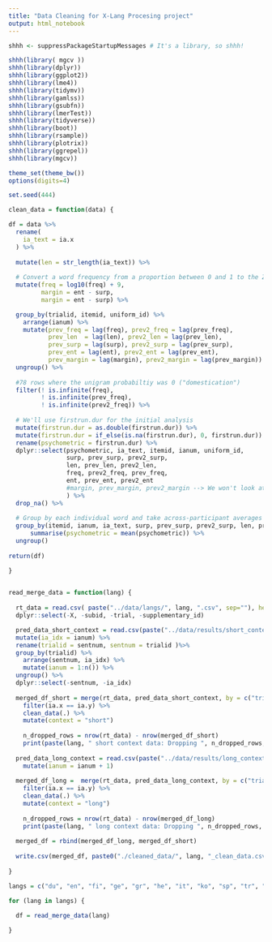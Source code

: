 ```yaml
---
title: "Data Cleaning for X-Lang Procesing project"
output: html_notebook
---
```


```r
shhh <- suppressPackageStartupMessages # It's a library, so shhh!

shhh(library( mgcv ))
shhh(library(dplyr))
shhh(library(ggplot2))
shhh(library(lme4))
shhh(library(tidymv))
shhh(library(gamlss))
shhh(library(gsubfn))
shhh(library(lmerTest))
shhh(library(tidyverse))
shhh(library(boot))
shhh(library(rsample))
shhh(library(plotrix))
shhh(library(ggrepel))
shhh(library(mgcv))

theme_set(theme_bw())
options(digits=4)
```

```r

set.seed(444)

```

```r

clean_data = function(data) {

df = data %>%
  rename(
    ia_text = ia.x
  ) %>%
  
  mutate(len = str_length(ia_text)) %>%
  
  # Convert a word frequency from a proportion between 0 and 1 to the Zipf scale (see freq_to_zipf funciton in the word_freq documentation)
  mutate(freq = log10(freq) + 9,
         margin = ent - surp,
         margin = ent - surp) %>%

  group_by(trialid, itemid, uniform_id) %>%
    arrange(ianum) %>%
    mutate(prev_freq = lag(freq), prev2_freq = lag(prev_freq),
           prev_len  = lag(len), prev2_len = lag(prev_len),
           prev_surp = lag(surp), prev2_surp = lag(prev_surp),
           prev_ent = lag(ent), prev2_ent = lag(prev_ent),
           prev_margin = lag(margin), prev2_margin = lag(prev_margin)) %>%
  ungroup() %>%
  
  #78 rows where the unigram probabiltiy was 0 ("domestication")
  filter(! is.infinite(freq),
         ! is.infinite(prev_freq),
         ! is.infinite(prev2_freq)) %>%
  
  # We'll use firstrun.dur for the initial analysis
  mutate(firstrun.dur = as.double(firstrun.dur)) %>%
  mutate(firstrun.dur = if_else(is.na(firstrun.dur), 0, firstrun.dur)) %>% #Set the reading time for skipped words to 0
  rename(psychometric = firstrun.dur) %>%
  dplyr::select(psychometric, ia_text, itemid, ianum, uniform_id,
                surp, prev_surp, prev2_surp,
                len, prev_len, prev2_len,
                freq, prev2_freq, prev_freq,
                ent, prev_ent, prev2_ent
                #margin, prev_margin, prev2_margin --> We won't look at margin in this analysis because it was not found to be a predictor previously
                ) %>%
  drop_na() %>%
  
  # Group by each individual word and take across-participant averages
  group_by(itemid, ianum, ia_text, surp, prev_surp, prev2_surp, len, prev_len, prev2_len, freq, prev_freq, prev2_freq, ent, prev_ent, prev2_ent) %>%
      summarise(psychometric = mean(psychometric)) %>%
  ungroup()
  
return(df)

}
  
```



```r

read_merge_data = function(lang) {
  
  rt_data = read.csv( paste("../data/langs/", lang, ".csv", sep=""), header = T, sep = ",") %>%
  dplyr::select(-X, -subid, -trial, -supplementary_id)

  pred_data_short_context = read.csv(paste("../data/results/short_context/mgpt_",lang,"_preds.csv", sep=""), header = T, sep = "\t") %>%
  mutate(ia_idx = ianum) %>%
  rename(trialid = sentnum, sentnum = trialid )%>%
  group_by(trialid) %>%
    arrange(sentnum, ia_idx) %>%
    mutate(ianum = 1:n()) %>%
  ungroup() %>%
  dplyr::select(-sentnum, -ia_idx)
  
  merged_df_short = merge(rt_data, pred_data_short_context, by = c("trialid", "ianum")) %>%
    filter(ia.x == ia.y) %>%
    clean_data(.) %>%
    mutate(context = "short")
  
    n_dropped_rows = nrow(rt_data) - nrow(merged_df_short)
    print(paste(lang, " short context data: Dropping ", n_dropped_rows, " rows , ~", round(10 * (n_dropped_rows/nrow(rt_data))),"% of the data due to merge conflicts", sep=""))
  
  pred_data_long_context = read.csv(paste("../data/results/long_context/mgpt_",lang,"_long_preds.csv", sep=""), header = T, sep = "\t") %>%
    mutate(ianum = ianum + 1)
  
  merged_df_long =  merge(rt_data, pred_data_long_context, by = c("trialid", "ianum")) %>%
    filter(ia.x == ia.y) %>%
    clean_data(.) %>%
    mutate(context = "long")
  
    n_dropped_rows = nrow(rt_data) - nrow(merged_df_long)
    print(paste(lang, " long context data: Dropping ", n_dropped_rows, " rows , ~", round(10 * (n_dropped_rows/nrow(rt_data))),"% of the data due to merge conflicts", sep=""))
  
  merged_df = rbind(merged_df_long, merged_df_short)
  
  write.csv(merged_df, paste0("./cleaned_data/", lang, "_clean_data.csv"))
  
}


```

```r
langs = c("du", "en", "fi", "ge", "gr", "he", "it", "ko", "sp", "tr", "ru")

for (lang in langs) {

  df = read_merge_data(lang)
  
}

```
